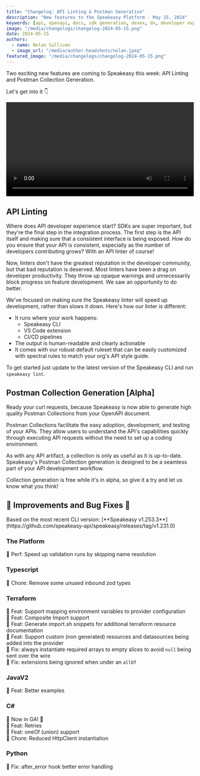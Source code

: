 ```yaml
---
title: "Changelog: API Linting & Postman Generation"
description: "New features to the Speakeasy Platform - May 15, 2024"
keywords: [api, openapi, docs, sdk generation, devex, dx, developer experience]
image: "/media/changelogs/changelog-2024-05-15.png"
date: 2024-05-15
authors:
  - name: Nolan Sullivan
  - image_url: "/media/author-headshots/nolan.jpeg"
featured_image: "/media/changelogs/changelog-2024-05-15.png"
---
```




Two exciting new features are coming to Speakeasy this week: API Linting and Postman Collection Generation.

Let's get into it 👇

<div className='mt-10'>
  <video controls={false} loop={true} autoPlay={true} width="100%" >
    <source src={linting_video} type="video/mp4" />
  </video>
</div>

## API Linting

Where does API developer experience start? SDKs are super important, but they're the final step in the integration process. The first step is the API itself and making sure that a consistent interface is being exposed. How do you ensure that your API is consistent, especially as the number of developers contributing grows? With an API linter of course!

Now, linters don't have the greatest reputation in the developer community, but that bad reputation is deserved. Most linters have been a drag on developer productivity. They throw up opaque warnings and unnecessarily block progress on feature development. We saw an opportunity to do better.

We've focused on making sure the Speakeasy linter will speed up development, rather than slows it down. Here's how our linter is different:

- It runs where your work happens:
  - Speakeasy CLI
  - VS Code extension
  - CI/CD pipelines
- The output is human-readable and clearly actionable
- It comes with our robust default ruleset that can be easily customized with spectral rules to match your org's API style guide.

To get started just update to the latest version of the Speakeasy CLI and run `speakeasy lint`.

## Postman Collection Generation [Alpha]

Ready your curl requests, because Speakeasy is now able to generate high quality Postman Collections from your OpenAPI document.

Postman Collections facilitate the easy adoption, development, and testing of your APIs. They allow users to understand the API's capabilities quickly through executing API requests without the need to set up a coding environment.

As with any API artifact, a collection is only as useful as it is up-to-date. Speakeasy's Postman Collection generation is designed to be a seamless part of your API development workflow.

Collection generation is free while it's in alpha, so give it a try and let us know what you think!

## 🚢 Improvements and Bug Fixes 🐛

<Callout title="Note" type="info">
Based on the most recent CLI version: [**Speakeasy v1.253.3**](https://github.com/speakeasy-api/speakeasy/releases/tag/v1.231.0)
</Callout>

### The Platform

🚢 Perf: Speed up validation runs by skipping name resolution

### Typescript

🧹 Chore: Remove some unused inbound zod types

### Terraform

🚢 Feat: Support mapping environment variables to provider configuration\
🚢 Feat: Composite Import support\
🚢 Feat: Generate import.sh snippets for additional terraform resource documentation\
🚢 Feat: Support custom (non generated) resources and datasources being added into the provider\
🐛 Fix: always instantiate required arrays to empty slices to avoid `null` being sent over the wire\
🐛 Fix: extensions being ignored when under an `allOf`

### JavaV2

🚢 Feat: Better examples

### C#

🎉 Now in GA! 🎉\
🚢 Feat: Retries\
🚢 Feat: oneOf (union) support\
🧹 Chore: Reduced HttpClient instantiation

### Python

🐛 Fix: after_error hook better error handling
